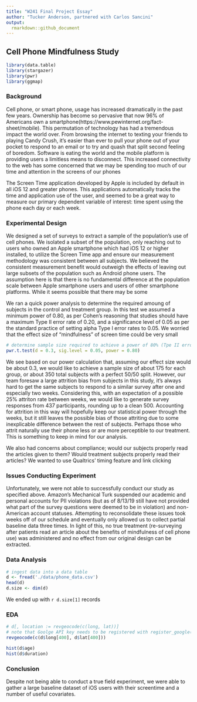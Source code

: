 ---
title: "W241 Final Project Essay"
author: "Tucker Anderson, partnered with Carlos Sancini"
output:
  rmarkdown::github_document
---
## Cell Phone Mindfulness Study

```{r echo=FALSE, results='hide', warning=FALSE, message=FALSE}
library(data.table)
library(stargazer)
library(pwr)
library(ggmap)
```

### Background
Cell phone, or smart phone, usage has increased dramatically in the past few years. Ownership has become so pervasive that now 96% of Americans own a smartphone(https://www.pewinternet.org/fact-sheet/mobile). This permutation of technology has had a tremendous impact the world over. From browsing the internet to texting your friends to playing Candy Crush, it's easier than ever to pull your phone out of your pocket to respond to an email or to try and quash that split second feeling of boredom. Software is eating the world and the mobile platform is providing users a limitless means to disconnect. This increased connectivity to the web has some concerned that we may be spending too much of our time and attention in the screens of our phones

The Screen Time application developed by Apple is included by default in all iOS 12 and greater phones. This applications automatically tracks the time and application use of the user, and seemed to be a great way to measure our primary dependent variable of interest: time spent using the phone each day or each week.

### Experimental Design
We designed a set of surveys to extract a sample of the population's use of cell phones. We isolated a subset of the population, only reaching out to users who owned an Apple smartphone which had iOS 12 or higher installed, to utilize the Screen Time app and ensure our measurement methodology was consistent between all subjects. We believed the consistent measurement benefit would outweigh the effects of leaving out large subsets of the population such as Android phone users. The assumption here is that there is no fundamental difference at the population scale between Apple smartphone users and users of other smartphone platforms. While it seems possible that there may be some 

We ran a quick power analysis to determine the required amoung of subjects in the control and treatment group. In this test we assumed a minimum power of 0.80, as per Cohen's reasoning that studies should have a maximum Type II error rate of 0.20, and a significance level of 0.05 as per the standard practice of setting alpha Type I error rates to 0.05. We worried that the effect size of "mindfulness" of screen time could be very small 
```{r}
# determine sample size required to achieve a power of 80% (Tpe II error rate of 20%) and a Type I error rate of 5% with a negligible effect size
pwr.t.test(d = 0.3, sig.level = 0.05, power = 0.80)
```
We see based on our power calculation that, assuming our effect size would be about 0.3, we would like to achieve a sample size of about 175 for each group, or about 350 total subjects with a perfect 50/50 split. However, our team foresaw a large attrition bias from subjects in this study, it's always hard to get the same subjects to respond to a similar survey after one and especially two weeks. Considering this, with an expectation of a possible 25% attriton rate between weeks, we would like to generate survey responses from 437 participants, rounding up to a clean 500. Accounting for attrition in this way will hopefully keep our statistical power through the weeks, but it still leaves the possible bias of those attriting due to some inexplicable difference between the rest of subjects. Perhaps those who attrit naturally use their phone less or are more perceptible to our treatment. This is something to keep in mind for our analysis.

We also had concerns about compliance; would our subjects properly read the articles given to them? Would treatment subjects properly read their articles? We wanted to use Qualtrics' timing feature and link clicking 

### Issues Conducting Experiment
Unfortunately, we were not able to successfully conduct our study as specified above. Amazon's Mechanical Turk suspended our academic and personal accounts for PII violations (but as of 8/13/19 still have not provided what part of the survey questions were deemed to be in violation) and non-American account statuses. Attempting to reconsolidate these issues took weeks off of our schedule and eventually only allowed us to collect partial baseline data three times. In light of this, no true treatment (re-surveying after patients read an article about the benefits of mindfulness of cell phone use) was administered and no effect from our original design can be extracted.

### Data Analysis
```{r}
# ingest data into a data table
d <- fread('./data/phone_data.csv')
head(d)
d.size <- dim(d)
```
We ended up with `r d.size[1]` records 

### EDA
```{r}
# d[, location := revgeocode(c(long, lat))]
# note that Goolge API key needs to be registered with register_google() before this function works
revgeocode(c(d$long[400], d$lat[400]))
```
```{r}
hist(d$age)
hist(d$duration)
```

### Conclusion
Despite not being able to conduct a true field experiment, we were able to gather a large baseline dataset of iOS users with their screentime and a number of useful covariates.